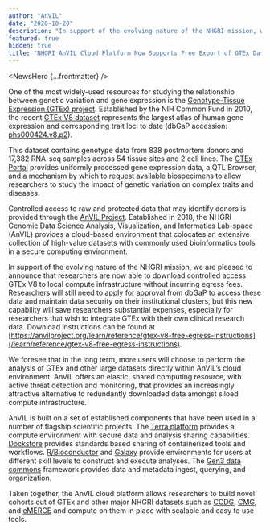 ```yaml
---
author: "AnVIL"
date: "2020-10-20"
description: "In support of the evolving nature of the NHGRI mission, we are pleased to announce that researchers are now able to download controlled access GTEx V8 to local compute infrastructure without incurring egress fees."
featured: true
hidden: true
title: "NHGRI AnVIL Cloud Platform Now Supports Free Export of GTEx Data"
---
```


<NewsHero {...frontmatter} />

One of the most widely-used resources for studying the relationship between genetic variation and gene expression is the [Genotype-Tissue Expression (GTEx) project][1]. Established by the NIH Common Fund in 2010, the recent [GTEx V8 dataset][2] represents the largest atlas of human gene expression and corresponding trait loci to date (dbGaP accession: [phs000424.v8.p2][3]).

This dataset contains genotype data from 838 postmortem donors and 17,382 RNA-seq samples across 54 tissue sites and 2 cell lines. The [GTEx Portal][4] provides uniformly processed gene expression data, a QTL Browser, and a mechanism by which to request available biospecimens to allow researchers to study the impact of genetic variation on complex traits and diseases.

Controlled access to raw and protected data that may identify donors is provided through the [AnVIL Project](/). Established in 2018, the NHGRI Genomic Data Science Analysis, Visualization, and Informatics Lab-space (AnVIL) provides a cloud-based environment that colocates an extensive collection of high-value datasets with commonly used bioinformatics tools in a secure computing environment.

In support of the evolving nature of the NHGRI mission, we are pleased to announce that researchers are now able to download controlled access GTEx V8 to local compute infrastructure without incurring egress fees. Researchers will still need to apply for approval from dbGaP to access these data and maintain data security on their institutional clusters, but this new capability will save researchers substantial expenses, especially for researchers that wish to integrate GTEx with their own clinical research data. Download instructions can be found at [https://anvilproject.org/learn/reference/gtex-v8-free-egress-instructions](/learn/reference/gtex-v8-free-egress-instructions).

We foresee that in the long term, more users will choose to perform the analysis of GTEx and other large datasets directly within AnVIL’s cloud environment. AnVIL offers an elastic, shared computing resource, with active threat detection and monitoring, that provides an increasingly attractive alternative to redundantly downloaded data amongst siloed compute infrastructure.

AnVIL is built on a set of established components that have been used in a number of flagship scientific projects. The [Terra platform][6] provides a compute environment with secure data and analysis sharing capabilities. [Dockstore][7] provides standards based sharing of containerized tools and workflows. [R/Bioconductor][8] and [Galaxy][9] provide environments for users at different skill levels to construct and execute analyses. The [Gen3 data commons][10] framework provides data and metadata ingest, querying, and organization.

Taken together, the AnVIL cloud platform allows researchers to build novel cohorts out of GTEx and other major NHGRI datasets such as [CCDG][11], [CMG][12], and [eMERGE][13] and compute on them in place with scalable and easy to use tools.

[1]: https://www.genome.gov/Funded-Programs-Projects/Genotype-Tissue-Expression-Project
[2]: https://science.sciencemag.org/content/369/6509/1318
[3]: https://www.ncbi.nlm.nih.gov/projects/gap/cgi-bin/study.cgi?study_id=phs000424
[4]: https://gtexportal.org
[6]: https://anvil.terra.bio
[7]: https://dockstore.org
[8]: https://www.bioconductor.org
[9]: https://galaxyproject.org
[10]: https://gen3.theanvil.io
[11]: https://www.genome.gov/Funded-Programs-Projects/NHGRI-Genome-Sequencing-Program/Centers-for-Common-Disease-Genomics
[12]: https://www.genome.gov/Funded-Programs-Projects/NHGRI-Genome-Sequencing-Program/Centers-for-Mendelian-Genomics-CMG
[13]: https://www.genome.gov/Funded-Programs-Projects/Electronic-Medical-Records-and-Genomics-Network-eMERGE
